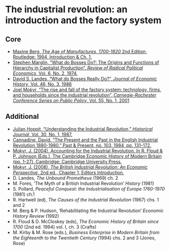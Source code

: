 # The industrial revolution: an introduction and the factory system

## Core

+ [Maxine Berg, *The Age of Manufactures, 1700-1820* 2nd Edition, Routledge: 1994, Introduction & Ch. 1.](https://keats.kcl.ac.uk/mod/resource/view.php?id=3073196){target="_blank"}
+ [Stephen Marglin, "What do Bosses Do?: The Origins and Functions of Hierarchy in Capitalist Production", *Review of Radical Political Economics*, Vol. 6, No. 2, 1974.](http://journals.sagepub.com/doi/10.1177/048661347400600206)
+ [David S. Landes, "What do Bosses Really Do?", *Journal of Economic History*, Vol. 46, No. 3, 1986](https://www.cambridge.org/core/product/identifier/S0022050700046799/type/journal_article)
+ [Joel Mokyr, "The rise and fall of the factory system: technology, firms, and households since the industrial revolution", *Carnegie-Rochester Conference Series on Public Policy*, Vol. 55, No. 1, 2001](https://linkinghub.elsevier.com/retrieve/pii/S0167223101000501)

## Additional

+ [Julian Hoppit, "Understanding the Industrial Revolution," *Historical Journal*, Vol. 30, No. 1, 1987.]( https://doi.org/10.1017/S0018246X00021993){target="_blank"}
+ [Cannadine, David. “The Present and the Past in the English Industrial Revolution 1880-1980.” Past & Present, no. 103, 1984, pp. 131–172.](https://www.jstor.org/stable/650727){target="_blank"}
+ [Mokyr, J. (2004). Accounting for the Industrial Revolution. In R. Floud & P. Johnson (Eds.), The Cambridge Economic History of Modern Britain (pp. 1-27). Cambridge: Cambridge University Press.](https://doi.org/10.1017/CHOL9780521820363.002){target="_blank"}
+ [Mokyr, J. (2008), *The British Industrial Revolution: An Economic Perspective*, 2nd ed., Chapter 1, Editors Introduction.](https://ebookcentral.proquest.com/lib/kcl/reader.action?docID=1717269&ppg=14){target="_blank"}
+ D. Landes, *The Unbound Prometheus* (1969) ch. 2
+ M. Fores, ‘The Myth of a British Industrial Revolution’ *History* (1981)
+ S. Pollard, *Peaceful Conquest: the Industrialisation of Europe 1760-1970* (1981) ch.1
+ R. Hartwell (ed), *The Causes of the Industrial Revolution* (1967) chs. 1 and 2
+ M. Berg & P. Hudson, ‘Rehabilitating the Industrial Revolution’ *Economic History Review* (1992)
+ R. Floud & D. McCloskey (eds), *The Economic History of Britain since 1700* (2nd ed. 1994) vol. I, ch. 3 (Crafts)
+ M. Kirby & M. Rose (eds.), *Business Enterprise in Modern Britain from the Eighteenth to the Twentieth Century* (1994) chs. 2 and 3 (Jones, Rose)
